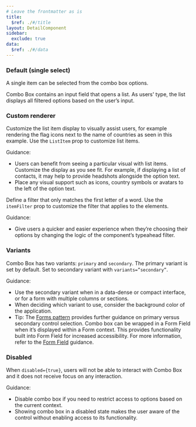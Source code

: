 ```yaml
---
# Leave the frontmatter as is
title:
  $ref: ./#/title
layout: DetailComponent
sidebar:
  exclude: true
data:
  $ref: ./#/data
---
```


<LivePreviewControls>
<LivePreview componentName="combo-box" exampleName="Default">

### Default (single select)

A single item can be selected from the combo box options.

Combo Box contains an input field that opens a list. As users' type, the list displays all filtered options based on the user’s input.

</LivePreview>

<LivePreview componentName="combo-box" exampleName="CustomRenderer" >

### Custom renderer

Customize the list item display to visually assist users, for example rendering the flag icons next to the name of countries as seen in this example. Use the `ListItem` prop to customize list items.

Guidance:

- Users can benefit from seeing a particular visual with list items. Customize the display as you see fit. For example, if displaying a list of contacts, it may help to provide headshots alongside the option text.
- Place any visual support such as icons, country symbols or avatars to the left of the option text.

Define a filter that only matches the first letter of a word. Use the `itemFilter` prop to customize the filter that applies to the elements.

Guidance:

- Give users a quicker and easier experience when they’re choosing their options by changing the logic of the component’s typeahead filter.

</LivePreview>

<LivePreview componentName="combo-box" exampleName="Variants" >

### Variants

Combo Box has two variants: `primary` and `secondary`. The primary variant is set by default. Set to secondary variant with `variants=”secondary”`.

Guidance:

- Use the secondary variant when in a data-dense or compact interface, or for a form with multiple columns or sections.
- When deciding which variant to use, consider the background color of the application.
- Tip: The [Forms pattern](/salt/patterns/forms) provides further guidance on primary versus secondary control selection. Combo box can be wrapped in a Form Field when it’s displayed within a Form context. This provides functionality built into Form Field for increased accessibility. For more information, refer to the [Form Field](../form-field) guidance.

</LivePreview>

<LivePreview componentName="combo-box" exampleName="Disabled" >

### Disabled

When `disabled={true}`, users will not be able to interact with Combo Box and it does not receive focus on any interaction.

Guidance:

- Disable combo box if you need to restrict access to options based on the current context.
- Showing combo box in a disabled state makes the user aware of the control without enabling access to its functionality.

</LivePreview>
</LivePreviewControls>
